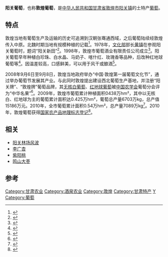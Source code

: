 '''阳关葡萄'''，也称'''敦煌葡萄'''，是[[中华人民共和国|中华人民共和国]][[甘肃省|甘肃省]][[敦煌市|敦煌市]][[阳关镇|阳关镇]]的土特产[[葡萄|葡萄]]。

== 特点 ==
敦煌当地有葡萄生产及运输的历史可追溯到汉朝张骞通西域，之后葡萄陆续经敦煌传入中原。北魏时期当地有规模种植的记载<ref>{{Cite book|title=采访陇原二十年 陈宗立新闻作品集|last=陈宗立著|publisher=兰州：[[甘肃文化出版社|甘肃文化出版社]]|year=2014.09|isbn=978-7-5490-0739-4|pages=313}}</ref>。1978年，[[中华人民共和国文化部|文化部]]部长[[黄镇|黄镇]]在参观阳关葡萄时，题词“阳关新田”<ref>{{Cite book|title=中国经济理论与实践创新研究|last=马翠玲|publisher=北京：[[中国环境科学出版社|中国环境科学出版社]]|year=2016.10|isbn=978-7-5111-2914-7|pages=110}}</ref>。1998年，敦煌市葡萄酒业有限责任公司成立<ref>{{Cite book|title=中国葡萄酒产业竞争战略|last=唐文龙著|publisher=北京：[[新华出版社|新华出版社]]|year=2017.12|isbn=978-7-5166-3592-6|pages=210}}</ref>。阳关葡萄早年种植白珍珠、白水晶、马奶子、喀什红、玫瑰香等品种，后改种红地球葡萄等<ref>{{Cite book|title=甘肃城市年鉴 2003|last=朱文兴主编；甘肃城市年鉴编委会编|publisher=北京：中国统计出版社|year=2004.04|isbn=7-5037-4377-8|pages=36}}</ref>。因温差较高，口感鲜美，可以用于风干或酿酒<ref>{{Cite book|title=中国历史文化名城|last=荣斌，徐世典主编|publisher=济南：[[山东友谊出版社|山东友谊出版社]]|year=1996.12|isbn=7-80551-636-7|pages=1627}}</ref>。

2008年9月6日至9月8日，敦煌当地政府举办“中国·敦煌第一届葡萄文化节”，通过举办葡萄节发展其产业。与此同时敦煌提出建设西北葡萄生产基地，并注册“阳关牌”、“敦煌牌”葡萄品牌，其[[无核白葡萄|无核白葡萄]]、[[紅地球葡萄|红地球葡萄]]被[[中国农学会|中国农学会]]葡萄分会评为“中华名果”<ref name=f1>{{Cite book|title=敦煌市耕地质量评价|last=全亚明，贺生兵主编|publisher=兰州：甘肃科学技术出版社|year=2016.12|isbn=978-7-5424-2368-9|pages=157-158}}</ref>。2009年，敦煌市葡萄累计种植面积0438万hm²，其中以无核白、红地球为主的葡萄累计面积达0.425万hm²，葡萄总产量6703万kg，总产值15186万元。2010年，全市葡萄累计面积0.54万hm²，总产量7089万kg<ref>{{Cite book|title=敦煌市耕地质量评价|last=全亚明，贺生兵主编|publisher=兰州：甘肃科学技术出版社|year=2016.12|isbn=978-7-5424-2368-9|pages=162}}</ref>。2010年，敦煌葡萄获得[[中国农产品地理标志登记列表|国家农产品地理标志登记]]<ref>{{Cite book|title=2010-2011年甘肃省文化发展分析与预测|last=范鹏，周小华主编|publisher=兰州：[[甘肃人民出版社|甘肃人民出版社]]|year=2010.12|isbn=978-7-226-04054-6|pages=58}}</ref>。

== 相关 ==
* [[阳关林场风波|阳关林场风波]]
* [[李广杏|李广杏]]
* [[紫阳桃|紫阳桃]]
* [[鸣山大枣|鸣山大枣]]

==参考==
{{reflist}}

[[Category:甘肃农业|Category:甘肃农业]]
[[Category:酒泉农业|Category:酒泉农业]]
[[Category:敦煌|Category:敦煌]]
[[Category:甘肃特产|Category:甘肃特产]]
[[Category:中国地理标志产品|Y]]
[[Category:葡萄|Category:葡萄]]